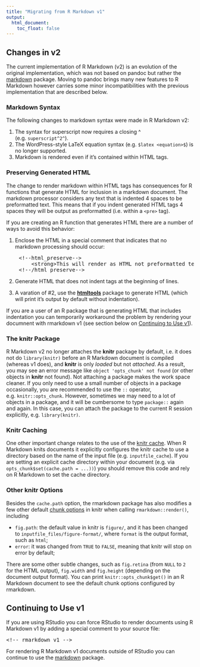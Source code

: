 ```yaml
---
title: "Migrating from R Markdown v1"
output:
  html_document:
    toc_float: false
---
```


## Changes in v2

The current implementation of R Markdown (v2) is an evolution of the original implementation, which was not based on pandoc but rather the [markdown](https://github.com/rstudio/markdown) package.  Moving to pandoc brings many new features to R Markdown however carries some minor incompatibilities with the previous implementation that are described below.

### Markdown Syntax

The following changes to markdown syntax were made in R Markdown v2:

1. The syntax for superscript now requires a closing ^ (e.g. `superscript^2^`).
2. The WordPress-style LaTeX equation syntax (e.g. `$latex <equation>$`) is no longer supported.
3. Markdown is rendered even if it's contained within HTML tags.

### Preserving Generated HTML

The change to render markdown within HTML tags has consequences for R functions that generate HTML for inclusion in a markdown document. The markdown processor considers any text that is indented 4 spaces to be preformatted text. This means that if you indent generated HTML tags 4 spaces they will be output as preformatted (i.e. within a `<pre>` tag). 

If you are creating an R function that generates HTML there are a number of ways to avoid this behavior:

1. Enclose the HTML in a special comment that indicates that no markdown processing should occur:

<pre>
    &lt;!--html_preserve--&gt;
        &lt;strong&gt;This will render as HTML not preformatted text&lt;/strong&gt;
    &lt;!--/html_preserve--&gt;
</pre>

2. Generate HTML that does not indent tags at the beginning of lines.

3. A varation of \#2, use the [**htmltools**](http://cran.r-project.org/web/packages/htmltools/index.html) package to generate HTML (which
will print it's output by default without indentation).

If you are a user of an R package that is generating HTML that includes indentation you can temporarily workaround the problem by rendering your documnent with rmarkdown v1 (see section below on [Continuing to Use v1]).

### The knitr Package

R Markdown v2 no longer attaches the **knitr** package by default, i.e. it does not do `library(knitr)` before an R Markdown document is compiled (whereas v1 does), and **knitr** is only _loaded_ but not _attached_. As a result, you may see an error message like `object 'opts_chunk' not found` (or other objects in **knitr** not found). Not attaching a package makes the work space cleaner. If you only need to use a small number of objects in a package occasionally, you are recommended to use the `::` operator, e.g. `knitr::opts_chunk`. However, sometimes we may need to a lot of objects in a package, and it will be cumbersome to type `package::` again and again. In this case, you can attach the package to the current R session explicitly, e.g. `library(knitr)`.

### Knitr Caching

One other important change relates to the use of the [knitr cache](http://yihui.name/knitr/demo/cache/). When R Markdown knits documents it explicitly configures the knitr cache to use a directory based on the name of the input file (e.g. `inputfile_cache`). If you are setting an explicit cache directory within your document (e.g. via `opts_chunk$set(cache.path = ...))`) you should remove this code and rely on R Markdown to set the cache directory.

### Other knitr Options

Besides the `cache.path` option, the rmarkdown package has also modifies a few other default [chunk options](http://yihui.name/knitr/options) in knitr when calling `rmarkdown::render()`, including

- `fig.path`: the default value in knitr is `figure/`, and it has been changed to `inputfile_files/figure-format/`, where `format` is the output format, such as `html`;
- `error`: it was changed from `TRUE` to `FALSE`, meaning that knitr will stop on error by default;

There are some other subtle changes, such as `fig.retina` (from `NULL` to `2` for the HTML output), `fig.width` and `fig.height` (depending on the document output format). You can print `knitr::opts_chunk$get()` in an R Markdown document to see the default chunk options configured by rmarkdown.

## Continuing to Use v1

If you are using RStudio you can force RStudio to render documents using R Markdown v1 by adding a special comment to your source file:

<pre>&lt;!-- rmarkdown v1 --&gt;</pre>

For rendering R Markdown v1 documents outside of RStudio you can continue to use the [markdown](https://github.com/rstudio/markdown) package.

